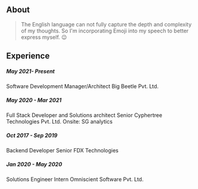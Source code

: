 ## About

> The English language can not fully capture the depth and complexity of my thoughts. So I'm incorporating Emoji into my speech to better express myself. 😉

## Experience

##### May 2021- Present
Software Development Manager/Architect
Big Beetle Pvt. Ltd.

##### May 2020 - Mar 2021 
Full Stack Developer and Solutions architect Senior 
Cyphertree Technologies Pvt. Ltd.
Onsite: SG analytics

##### Oct 2017 - Sep 2019
Backend Developer Senior 
FDX Technologies

##### Jan 2020 - May 2020
Solutions Engineer Intern 
Omniscient Software Pvt. Ltd.
